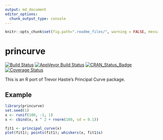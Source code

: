 ```yaml
---
output: md_document
editor_options: 
  chunk_output_type: console
---
```


<!-- README.md is generated from README.Rmd. Please edit that file -->

```r
knitr::opts_chunk$set(fig.path=".readme_files/", warning = FALSE, message = FALSE, error = FALSE, echo = TRUE)
```

# princurve
[![Build Status](https://travis-ci.org/dynverse/princurve.svg?branch=master)](https://travis-ci.org/dynverse/princurve)
[![AppVeyor Build Status](https://ci.appveyor.com/api/projects/status/github/dynverse/princurve?branch=master&svg=true)](https://ci.appveyor.com/project/dynverse/princurve)
[![CRAN_Status_Badge](https://www.r-pkg.org/badges/version/princurve)](https://cran.r-project.org/package=princurve)
[![Coverage Status](https://codecov.io/gh/dynverse/princurve/branch/master/graph/badge.svg)](https://codecov.io/gh/dynverse/princurve?branch=master)

This is an R port of Trevor Hastie's Principal Curve package.

## Example
```r
library(princurve)
set.seed(1)
x <- runif(100, -1, 1)
x <- cbind(x, x ^ 2 + rnorm(100, sd = 0.1))

fit1 <- principal_curve(x)
plot(fit1); points(fit1); whiskers(x, fit1$s)
```
